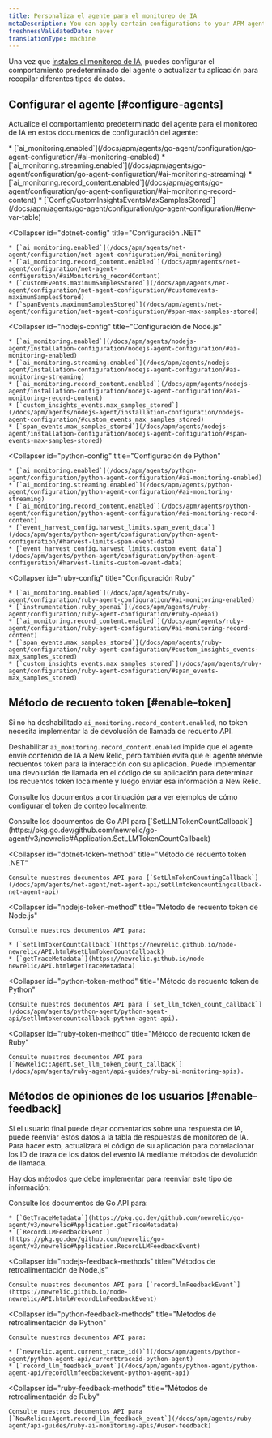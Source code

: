 ```yaml
---
title: Personaliza el agente para el monitoreo de IA
metaDescription: You can apply certain configurations to your APM agents to change how your AI data appears in New Relic.
freshnessValidatedDate: never
translationType: machine
---
```


Una vez que [instales el monitoreo de IA](/install/ai-monitoring), puedes configurar el comportamiento predeterminado del agente o actualizar tu aplicación para recopilar diferentes tipos de datos.

## Configurar el agente [#configure-agents]

Actualice el comportamiento predeterminado del agente para el monitoreo de IA en estos documentos de configuración del agente:

<CollapserGroup>
  <Collapser
    id="go-config"
    title="Configuración de Go"
  >
    * [`ai_monitoring.enabled`](/docs/apm/agents/go-agent/configuration/go-agent-configuration/#ai-monitoring-enabled)
    * [`ai_monitoring.streaming.enabled`](/docs/apm/agents/go-agent/configuration/go-agent-configuration/#ai-monitoring-streaming)
    * [`ai_monitoring.record_content.enabled`](/docs/apm/agents/go-agent/configuration/go-agent-configuration/#ai-monitoring-record-content)
    * [`ConfigCustomInsightsEventsMaxSamplesStored`](/docs/apm/agents/go-agent/configuration/go-agent-configuration/#env-var-table)
  </Collapser>

  <Collapser
    id="dotnet-config"
    title="Configuración .NET"
  >
    * [`ai_monitoring.enabled`](/docs/apm/agents/net-agent/configuration/net-agent-configuration/#ai_monitoring)
    * [`ai_monitoring.record_content.enabled`](/docs/apm/agents/net-agent/configuration/net-agent-configuration/#aiMonitoring_recordContent)
    * [`customEvents.maximumSamplesStored`](/docs/apm/agents/net-agent/configuration/net-agent-configuration/#customevents-maximumSamplesStored)
    * [`spanEvents.maximumSamplesStored`](/docs/apm/agents/net-agent/configuration/net-agent-configuration/#span-max-samples-stored)
  </Collapser>

  <Collapser
    id="nodejs-config"
    title="Configuración de Node.js"
  >
    * [`ai_monitoring.enabled`](/docs/apm/agents/nodejs-agent/installation-configuration/nodejs-agent-configuration/#ai-monitoring-enabled)
    * [`ai_monitoring.streaming.enabled`](/docs/apm/agents/nodejs-agent/installation-configuration/nodejs-agent-configuration/#ai-monitoring-streaming)
    * [`ai_monitoring.record_content.enabled`](/docs/apm/agents/nodejs-agent/installation-configuration/nodejs-agent-configuration/#ai-monitoring-record-content)
    * [`custom_insights_events.max_samples_stored`](/docs/apm/agents/nodejs-agent/installation-configuration/nodejs-agent-configuration/#custom_events_max_samples_stored)
    * [`span_events.max_samples_stored`](/docs/apm/agents/nodejs-agent/installation-configuration/nodejs-agent-configuration/#span-events-max-samples-stored)
  </Collapser>

  <Collapser
    id="python-config"
    title="Configuración de Python"
  >
    * [`ai_monitoring.enabled`](/docs/apm/agents/python-agent/configuration/python-agent-configuration/#ai-monitoring-enabled)
    * [`ai_monitoring.streaming.enabled`](/docs/apm/agents/python-agent/configuration/python-agent-configuration/#ai-monitoring-streaming)
    * [`ai_monitoring.record_content.enabled`](/docs/apm/agents/python-agent/configuration/python-agent-configuration/#ai-monitoring-record-content)
    * [`event_harvest_config.harvest_limits.span_event_data`](/docs/apm/agents/python-agent/configuration/python-agent-configuration/#harvest-limits-span-event-data)
    * [`event_harvest_config.harvest_limits.custom_event_data`](/docs/apm/agents/python-agent/configuration/python-agent-configuration/#harvest-limits-custom-event-data)
  </Collapser>

  <Collapser
    id="ruby-config"
    title="Configuración Ruby"
  >
    * [`ai_monitoring.enabled`](/docs/apm/agents/ruby-agent/configuration/ruby-agent-configuration/#ai-monitoring-enabled)
    * [`instrumentation.ruby_openai`](/docs/apm/agents/ruby-agent/configuration/ruby-agent-configuration/#ruby-openai)
    * [`ai_monitoring.record_content.enabled`](/docs/apm/agents/ruby-agent/configuration/ruby-agent-configuration/#ai-monitoring-record-content)
    * [`span_events.max_samples_stored`](/docs/apm/agents/ruby-agent/configuration/ruby-agent-configuration/#custom_insights_events-max_samples_stored)
    * [`custom_insights_events.max_samples_stored`](/docs/apm/agents/ruby-agent/configuration/ruby-agent-configuration/#span_events-max_samples_stored)
  </Collapser>
</CollapserGroup>

## Método de recuento token [#enable-token]

Si no ha deshabilitado `ai_monitoring.record_content.enabled`, no token necesita implementar la de devolución de llamada de recuento API.

Deshabilitar `ai_monitoring.record_content.enabled` impide que el agente envíe contenido de IA a New Relic, pero también evita que el agente reenvíe recuentos token para la interacción con su aplicación. Puede implementar una devolución de llamada en el código de su aplicación para determinar los recuentos token localmente y luego enviar esa información a New Relic.

Consulte los documentos a continuación para ver ejemplos de cómo configurar el token de conteo localmente:

<CollapserGroup>
  <Collapser
    id="go-token-method"
    title="Método de recuento token de Go"
  >
    Consulte los documentos de Go API para [`SetLLMTokenCountCallback`](https://pkg.go.dev/github.com/newrelic/go-agent/v3/newrelic#Application.SetLLMTokenCountCallback)
  </Collapser>

  <Collapser
    id="dotnet-token-method"
    title="Método de recuento token .NET"
  >
    Consulte nuestros documentos API para [`SetLlmTokenCountingCallback`](/docs/apm/agents/net-agent/net-agent-api/setllmtokencountingcallback-net-agent-api)
  </Collapser>

  <Collapser
    id="nodejs-token-method"
    title="Método de recuento token de Node.js"
  >
    Consulte nuestros documentos API para:

    * [`setLlmTokenCountCallback`](https://newrelic.github.io/node-newrelic/API.html#setLlmTokenCountCallback)
    * [`getTraceMetadata`](https://newrelic.github.io/node-newrelic/API.html#getTraceMetadata)
  </Collapser>

  <Collapser
    id="python-token-method"
    title="Método de recuento token de Python"
  >
    Consulte nuestros documentos API para [`set_llm_token_count_callback`](/docs/apm/agents/python-agent/python-agent-api/setllmtokencountcallback-python-agent-api).
  </Collapser>

  <Collapser
    id="ruby-token-method"
    title="Método de recuento token de Ruby"
  >
    Consulte nuestros documentos API para [`NewRelic::Agent.set_llm_token_count_callback`](/docs/apm/agents/ruby-agent/api-guides/ruby-ai-monitoring-apis).
  </Collapser>
</CollapserGroup>

## Métodos de opiniones de los usuarios [#enable-feedback]

Si el usuario final puede dejar comentarios sobre una respuesta de IA, puede reenviar estos datos a la tabla de respuestas de monitoreo de IA. Para hacer esto, actualizará el código de su aplicación para correlacionar los ID de traza de los datos del evento IA mediante métodos de devolución de llamada.

Hay dos métodos que debe implementar para reenviar este tipo de información:

<CollapserGroup>
  <Collapser
    id="go-feedback-methods"
    title="Métodos de retroalimentación de Go"
  >
    Consulte los documentos de Go API para:

    * [`GetTraceMetadata`](https://pkg.go.dev/github.com/newrelic/go-agent/v3/newrelic#Application.getTraceMetadata)
    * [`RecordLLMFeedbackEvent`](https://pkg.go.dev/github.com/newrelic/go-agent/v3/newrelic#Application.RecordLLMFeedbackEvent)
  </Collapser>

  <Collapser
    id="nodejs-feedback-methods"
    title="Métodos de retroalimentación de Node.js"
  >
    Consulte nuestros documentos API para [`recordLlmFeedbackEvent`](https://newrelic.github.io/node-newrelic/API.html#recordLlmFeedbackEvent)
  </Collapser>

  <Collapser
    id="python-feedback-methods"
    title="Métodos de retroalimentación de Python"
  >
    Consulte nuestros documentos API para:

    * [`newrelic.agent.current_trace_id()`](/docs/apm/agents/python-agent/python-agent-api/currenttraceid-python-agent)
    * [`record_llm_feedback_event`](/docs/apm/agents/python-agent/python-agent-api/recordllmfeedbackevent-python-agent-api)
  </Collapser>

  <Collapser
    id="ruby-feedback-methods"
    title="Métodos de retroalimentación de Ruby"
  >
    Consulte nuestros documentos API para [`NewRelic::Agent.record_llm_feedback_event`](/docs/apm/agents/ruby-agent/api-guides/ruby-ai-monitoring-apis/#user-feedback)
  </Collapser>
</CollapserGroup>